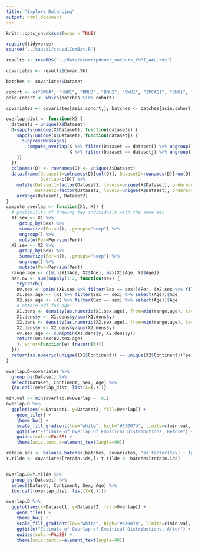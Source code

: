 ```yaml
---
title: "Explore Balancing"
output: html_document
---
```


```r
knitr::opts_chunk$set(echo = TRUE)
```

```r
require(tidyverse)
source('../causal/causalComBat.R')

```

```r
results <- readRDS('../data/dcorr/pdcorr_outputs_fMRI_AAL.rds')

covariates <- results$Covar.Tbl

batches <- covariates$Dataset

cohort <- c("SWU4", "HNU1", "BNU3", "BNU2", "SWU1", "IPCAS1", "BNU1", "IPCAS6", "IPCAS3", "SWU2", "IPCAS4")
asia.cohort <- which(batches %in% cohort)

covariates <- covariates[asia.cohort,]; batches <- batches[asia.cohort]
```

```r
overlap_dist <- function(X) {
  datasets = unique(X$Dataset)
  D=sapply(unique(X$Dataset), function(dataseti) {
    sapply(unique(X$Dataset), function(datasetj) {
      suppressMessages(
        compute_overlap(X %>% filter(Dataset == dataseti) %>% ungroup(), 
                        X %>% filter(Dataset == datasetj) %>% ungroup()))
    })
  })
  colnames(D) <- rownames(D) <- unique(X$Dataset)
  data.frame(Dataset1=colnames(D)[col(D)], Dataset2=rownames(D)[row(D)],
             Overlap=c(D)) %>%
    mutate(Dataset1=factor(Dataset1, levels=unique(X$Dataset), ordered=TRUE),
           Dataset2=factor(Dataset2, levels=unique(X$Dataset), ordered=TRUE)) %>%
    arrange(Dataset1, Dataset2)
}
compute_overlap <- function(X1, X2) {
  # probability of drawing two individuals with the same sex
  X1.sex <- X1 %>%
     group_by(Sex) %>%
     summarize(Per=n(), .groups="keep") %>%
     ungroup() %>%
     mutate(Per=Per/sum(Per))
  X2.sex <- X2 %>%
     group_by(Sex) %>%
     summarize(Per=n(), .groups="keep") %>%
     ungroup() %>%
     mutate(Per=Per/sum(Per))
  range.age <- c(min(X1$Age, X2$Age), max(X1$Age, X2$Age))
  per.ov <- sum(sapply(1:2, function(sex) {
    tryCatch({
    ov.sex <- pmin((X1.sex %>% filter(Sex == sex))$Per, (X2.sex %>% filter(Sex == sex))$Per)
    X1.sex.age <- (X1 %>% filter(Sex == sex) %>% select(Age))$Age
    X2.sex.age <- (X2 %>% filter(Sex == sex) %>% select(Age))$Age
    # obtain pdf for age
    X1.dens <- density(as.numeric(X1.sex.age), from=min(range.age), to=max(range.age))
    X1.dens$y <- X1.dens$y/sum(X1.dens$y)
    X2.dens <- density(as.numeric(X2.sex.age), from=min(range.age), to=max(range.age))
    X2.dens$y <- X2.dens$y/sum(X2.dens$y)
    ov.sex.age <- sum(pmin(X1.dens$y, X2.dens$y))
    return(ov.sex*ov.sex.age)
    }, error=function(e) {return(0)})
  }))
  return(as.numeric(unique((X1$Continent)) == unique(X2$Continent))*per.ov)
}
```


```r
overlap.D=covariates %>%
  group_by(Dataset) %>%
  select(Dataset, Continent, Sex, Age) %>%
  {do.call(overlap_dist, list(X=(.)))}

min.val <- min(overlap.D$Overlap - .01)
overlap.D %>%
  ggplot(aes(x=Dataset1, y=Dataset2, fill=Overlap)) +
    geom_tile() +
    theme_bw() +
    scale_fill_gradient(low="white", high="#33007b", limits=c(min.val, 1)) +
    ggtitle("Estimate of Overlap of Empirical Distributions, Before") +
    guides(color=FALSE) +
    theme(axis.text.x=element_text(angle=90))
```

```r
retain.ids <- balance.batches(batches, covariates, "as.factor(Sex) + Age", exact="Sex")
Y.tilde <- covariates[retain.ids,]; t.tilde <- batches[retain.ids]


overlap.D=Y.tilde %>%
  group_by(Dataset) %>%
  select(Dataset, Continent, Sex, Age) %>%
  {do.call(overlap_dist, list(X=(.)))}

overlap.D %>%
  ggplot(aes(x=Dataset1, y=Dataset2, fill=Overlap)) +
    geom_tile() +
    theme_bw() +
    scale_fill_gradient(low="white", high="#33007b", limits=c(min.val, 1)) +
    ggtitle("Estimate of Overlap of Empirical Distributions, After") +
    guides(color=FALSE) +
    theme(axis.text.x=element_text(angle=90))
```